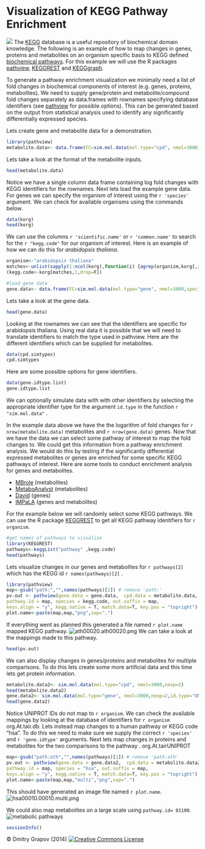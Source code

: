 Visualization of KEGG Pathway Enrichment
========================================================
![](http://pathview.r-forge.r-project.org/images/hsa01100.sim.cpd.png)
The [KEGG](http://www.genome.jp/kegg/) database is a useful repository of biochemical domain knowledge.
The following is an example of how to map changes in genes, proteins and metabolites on an organism specific basis to KEGG defined [biochemical pathways](http://www.genome.jp/kegg/pathway.html).
For this example we will use the R packages [pathview](http://bioconductor.org/packages/release/bioc/html/pathview.html), [KEGGREST](http://bioconductor.org/packages/2.12/bioc/html/KEGGREST.html) and [KEGGgraph](http://www.bioconductor.org/packages/release/bioc/html/KEGGgraph.html).


To generate a pathway enrichment visualization we minimally need a list of fold changes in biochemical components of interest (e.g. genes, proteins, metabolites). 
We need to supply gene/protein and metabolite/compound fold changes separately as data.frames with rownames specifying database identifiers (see [pathview](http://pathview.r-forge.r-project.org/) for possible options). 
This can be generated based on the output from statistical analysis used to identify any significantly differentially expressed species. 

Lets create gene and metabolite data for a demonstration.
```{r,message=FALSE,warning=FALSE}
library(pathview)
metabolite.data<- data.frame(FC=sim.mol.data(mol.type="cpd", nmol=3000))
```
Lets take a look at the format of the metabolite inputs. 
```{r}
head(metabolite.data)
```
Notice we have a single column data frame containing log fold changes with KEGG identifiers for the rownames. Next lets load the example gene data. For genes we can specify the organism of interest using the ```r 'species'``` argument. We can check for available organisms using the commands below.
```{r}
data(korg)
head(korg)
```
We can use the columns ```r 'scientific.name'``` or ```r 'common.name'``` to search for the ```r "kegg.code"``` for our organism of interest. Here is an example of how we can do this for *arabidopsis thaliana*.
```{r}
organism<-"arabidopsis thaliana"
matches<-unlist(sapply(1:ncol(korg),function(i) {agrep(organism,korg[,i])}))
(kegg.code<-korg[matches,1,drop=F])
```

```{r}
#load gene data
gene.data<- data.frame(FC=sim.mol.data(mol.type="gene", nmol=3000,species=kegg.code))
```
Lets take a look at the gene data.
```{r}
head(gene.data)
```
Looking at the rownames we can see that the identifiers are specific for arabidopsis thaliana. Using real data it is possible that we will need to translate identifiers to match the type used in pathview. Here are the different identifiers which can be supplied for metabolites.
```{r}
data(cpd.simtypes)
cpd.simtypes
```
Here are some possible options for gene identifiers.
```{r}
data(gene.idtype.list)
gene.idtype.list
```
We can optionally simulate data with with other identifiers by selecting the appropriate identifier type for the argument `id.type` in the function ```r "sim.mol.data"``` .
 
In the example data above we have the the logarithm of fold changes for `r nrow(metabolite.data)` metabolites and `r nrow(gene.data)` genes. Now that we have the data we can select some pathway of interest to map the fold changes to. 
We could get this information from a pathway enrichment analysis. We would do this by testing if the significantly differential expressed metabolites or genes are enriched for some specific KEGG pathways of interest. Here are some tools to conduct enrichment analysis for genes and metabolites.

* [MBrole](http://csbg.cnb.csic.es/mbrole/) (metabolites)
* [MetaboAnalyst](http://www.metaboanalyst.ca/MetaboAnalyst/faces/Home.jsp) (metabolites)
* [David](http://david.abcc.ncifcrf.gov/) (genes)
* [IMPaLA](http://impala.molgen.mpg.de/) (genes and metabolites) 

For the example below we will randomly select some KEGG pathways. 
We can use the R package [KEGGREST](http://bioconductor.org/packages/2.12/bioc/html/KEGGREST.html) to get all KEGG pathway identifiers for ```r organism ```.

```{r,message=FALSE,warning=FALSE}
#get names of pathways to visualize
library(KEGGREST)
pathways<-keggList("pathway" ,kegg.code)
head(pathways)
```
Lets visualize changes in our genes and metabolites for ```r pathways[2] ``` which has the KEGG id ```r names(pathways)[2] ``` .
```{r,message=FALSE,warning=FALSE}
library(pathview)
map<-gsub("path:","",names(pathways)[2]) # remove 'path:'
pv.out <- pathview(gene.data = gene.data,  cpd.data = metabolite.data, gene.idtype = "KEGG",
pathway.id = map, species = kegg.code, out.suffix = map,
keys.align = "y", kegg.native = T, match.data=T, key.pos = "topright")
plot.name<-paste(map,map,"png",sep=".")
```
If everything went as planned this generated a file named ```r plot.name``` mapped KEGG pathway.
![ath00020.ath00020.png](ath00020.ath00020.png)
We can take a look at the mappings made to this pathway.
```{r}
head(pv.out)
```
<!---![```r plot.name```](```r plot.name```) -->

We can also display changes in genes/proteins and metabolites for multiple comparisons. To do this lets create some more artificial data and this time lets get protein information. 
```{r}
metabolite.data2<- sim.mol.data(mol.type="cpd", nmol=3000,nexp=2)
head(metabolite.data2)
gene.data2<- sim.mol.data(mol.type="gene", nmol=3000,nexp=2,id.type="UNIPROT") 
head(gene.data2)
```
Notice UNIPROT IDs do not map to ```r organism ```. We can check the available mappings by looking at the database of identifiers for ```r organism ``` org.At.tair.db. Lets instead map changes to a human pathway or KEGG code "hsa". 
To do this we need to make sure we supply the correct ```r 'species' ``` and ```r 'gene.idtype'``` arguments. Next lets map changes in proteins and metabolites for the two comparisons to the pathway .
org.At.tairUNIPROT
```{r, message=FALSE,warning=FALSE}
map<-gsub("path:ath","",names(pathways)[1]) # remove 'path:ath'
pv.out <- pathview(gene.data = gene.data2,  cpd.data = metabolite.data2, gene.idtype = "UNIPROT",
pathway.id = map, species = "hsa", out.suffix = map,
keys.align = "y", kegg.native = T, match.data=T, key.pos = "topright")
plot.name<-paste(map,map,"multi","png",sep=".")
```
This should have generated an image file named ```r plot.name```.
![hsa00010.00010.multi.png](hsa00010.00010.multi.png)

We could also map metabolites on a large scale using `pathway.id= 01100`.
![metabolic pathways](http://pathview.r-forge.r-project.org/images/hsa01100.sim.cpd.png)

```{r}
sessionInfo()
```
&copy; Dmitry Grapov (2014) <a rel="license" href="http://creativecommons.org/licenses/by-nc-sa/4.0/" target="_blank"><img alt="Creative Commons License" style="border-width:0" src="http://i.creativecommons.org/l/by-nc-sa/4.0/80x15.png" /></a>
